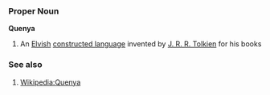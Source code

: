 ===Proper Noun===
'''Quenya'''

# An [[Elvish]] [[constructed language]] invented by [[Wikipedia:J. R. R. Tolkien|J. R. R. Tolkien]] for his books

===See also===

# [[Wikipedia:Quenya]]